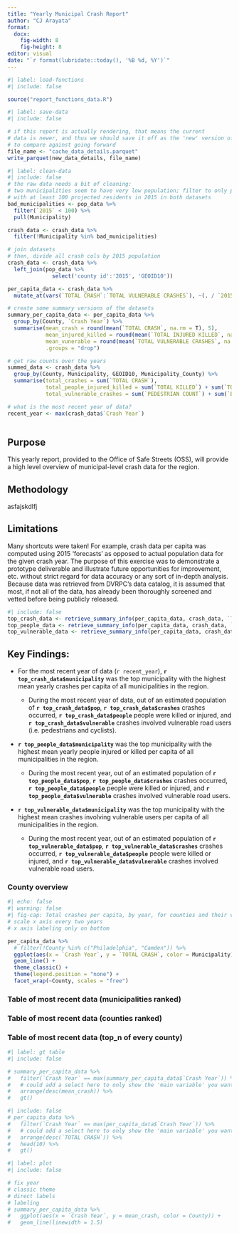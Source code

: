```yaml
---
title: "Yearly Municipal Crash Report"
author: "CJ Arayata"
format: 
  docx:
    fig-width: 8
    fig-height: 8
editor: visual
date: "`r format(lubridate::today(), '%B %d, %Y')`"
---
```


```r
#| label: load-functions
#| include: false

source("report_functions_data.R")
```

```r
#| label: save-data
#| include: false

# if this report is actually rendering, that means the current
# data is newer, and thus we should save it off as the 'new' version of the cache
# to compare against going forward
file_name <- "cache_data_details.parquet"
write_parquet(new_data_details, file_name)
```


```r
#| label: clean-data
#| include: false
# the raw data needs a bit of cleaning:
# two municipalities seem to have very low population; filter to only places
# with at least 100 projected residents in 2015 in both datasets
bad_municipalities <- pop_data %>% 
  filter(`2015` < 100) %>% 
  pull(Municipality)

crash_data <- crash_data %>% 
  filter(!Municipality %in% bad_municipalities)

# join datasets
# then, divide all crash cols by 2015 population
crash_data <- crash_data %>% 
  left_join(pop_data %>% 
              select('county id':'2015', 'GEOID10'))

per_capita_data <- crash_data %>% 
  mutate_at(vars(`TOTAL CRASH`:`TOTAL VULNERABLE CRASHES`), ~(. / `2015`))

# create some summary versions of the datasets
summary_per_capita_data <- per_capita_data %>% 
  group_by(County, `Crash Year`) %>% 
  summarise(mean_crash = round(mean(`TOTAL CRASH`, na.rm = T), 5),
            mean_injured_killed = round(mean(`TOTAL INJURED KILLED`, na.rm = T), 5),
            mean_vunerable = round(mean(`TOTAL VULNERABLE CRASHES`, na.rm = T), 6), # lower numbers so more digits
            .groups = "drop")

# get raw counts over the years
summed_data <- crash_data %>% 
  group_by(County, Municipality, GEOID10, Municipality_County) %>% 
  summarise(total_crashes = sum(`TOTAL CRASH`),
            total_people_injured_killed = sum(`TOTAL KILLED`) + sum(`TOTAL INJURED`),
            total_vulnerable_crashes = sum(`PEDESTRIAN COUNT`) + sum(`BICYCLE COUNT`))

# what is the most recent year of data?
recent_year <- max(crash_data$`Crash Year`)
  
```

## Purpose

This yearly report, provided to the Office of Safe Streets (OSS), will provide a high level overview of municipal-level crash data for the region.

## Methodology

asfajskdlfj

## Limitations

Many shortcuts were taken! For example, crash data per capita was computed using 2015 'forecasts' as opposed to actual population data for the given crash year. The purpose of this exercise was to demonstrate a prototype deliverable and illustrate future opportunities for improvement, etc. without strict regard for data accuracy or any sort of in-depth analysis. Because data was retrieved from DVRPC's data catalog, it is assumed that most, if not all of the data, has already been thoroughly screened and vetted before being publicly released.

```r
#| include: false
top_crash_data <- retrieve_summary_info(per_capita_data, crash_data, `TOTAL CRASH`, recent_year)
top_people_data <- retrieve_summary_info(per_capita_data, crash_data, `TOTAL INJURED KILLED`, recent_year)
top_vulnerable_data <- retrieve_summary_info(per_capita_data, crash_data, `TOTAL VULNERABLE CRASHES`, recent_year)
```

## Key Findings:

-   For the most recent year of data (`r recent_year`), **`r top_crash_data$municipality`** was the top municipality with the highest mean yearly crashes per capita of all municipalities in the region.

    -   During the most recent year of data, out of an estimated population of **`r top_crash_data$pop`**, **`r top_crash_data$crashes`** crashes occurred, **`r top_crash_data$people`** people were killed or injured, and **`r top_crash_data$vulnerable`** crashes involved vulnerable road users (i.e. pedestrians and cyclists).

-   **`r top_people_data$municipality`** was the top municipality with the highest mean yearly people injured or killed per capita of all municipalities in the region.

    -   During the most recent year, out of an estimated population of **`r top_people_data$pop`**, **`r top_people_data$crashes`** crashes occurred, **`r top_people_data$people`** people were killed or injured, and **`r top_people_data$vulnerable`** crashes involved vulnerable road users.

-   **`r top_vulnerable_data$municipality`** was the top municipality with the highest mean crashes involving vulnerable users per capita of all municipalities in the region.

    -   During the most recent year, out of an estimated population of **`r top_vulnerable_data$pop`**, **`r top_vulnerable_data$crashes`** crashes occurred, **`r top_vulnerable_data$people`** people were killed or injured, and **`r top_vulnerable_data$vulnerable`** crashes involved vulnerable road users.

<!-- -   \[County\] has had the highest mean yearly crashes per capita of all counties in the region. -->

<!--     -   During the past year, x-crashes occurred, y-people were killed or injured, and z-crashes involved vulnerable road users. -->

### County overview

```r
#| echo: false
#| warning: false
#| fig-cap: Total crashes per capita, by year, for counties and their various municipalities.
# scale x axis every two years
# x axis labeling only on bottom

per_capita_data %>% 
  # filter(!County %in% c("Philadelphia", "Camden")) %>%
  ggplot(aes(x = `Crash Year`, y = `TOTAL CRASH`, color = Municipality)) +
  geom_line() +
  theme_classic() +
  theme(legend.position = "none") +
  facet_wrap(~County, scales = "free")
```

### Table of most recent data (municipalities ranked)

### Table of most recent data (counties ranked)

### Table of most recent data (top_n of every county)

```r
#| label: gt table
#| include: false

# summary_per_capita_data %>% 
#   filter(`Crash Year` == max(summary_per_capita_data$`Crash Year`)) %>% 
#   # could add a select here to only show the 'main variable' you want
#   arrange(desc(mean_crash)) %>% 
#   gt()
```

```r
#| include: false
# per_capita_data %>% 
#   filter(`Crash Year` == max(per_capita_data$`Crash Year`)) %>% 
#   # could add a select here to only show the 'main variable' you want
#   arrange(desc(`TOTAL CRASH`)) %>% 
#   head(10) %>% 
#   gt()
```

```r
#| label: plot
#| include: false

# fix year
# classic theme
# direct labels
# labeling
# summary_per_capita_data %>% 
#   ggplot(aes(x = `Crash Year`, y = mean_crash, color = County)) +
#   geom_line(linewidth = 1.5)

```
